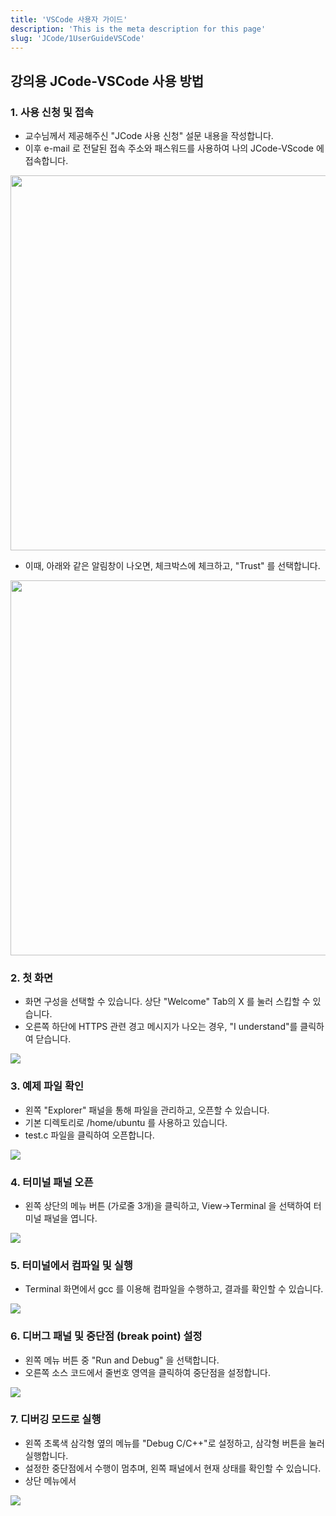 ```yaml
---
title: 'VSCode 사용자 가이드'
description: 'This is the meta description for this page'
slug: 'JCode/1UserGuideVSCode'
---
```


## 강의용 JCode-VSCode 사용 방법

### 1. 사용 신청 및 접속

 * 교수님께서 제공해주신 "JCode 사용 신청" 설문 내용을 작성합니다. 
 * 이후 e-mail 로 전달된 접속 주소와 패스워드를 사용하여 나의 JCode-VScode 에 접속합니다.

<img src="./images/jcode-vscode-intro-00.png" width="600px" height="auto"/>

 * 이때, 아래와 같은 알림창이 나오면, 체크박스에 체크하고, "Trust" 를 선택합니다.

<img src="./images/jcode-vscode-intro-01.png" width="600px" height="auto"/>

### 2. 첫 화면

 * 화면 구성을 선택할 수 있습니다. 상단 "Welcome" Tab의 X 를 눌러 스킵할 수 있습니다.
 * 오른쪽 하단에 HTTPS 관련 경고 메시지가 나오는 경우, "I understand"를 클릭하여 닫습니다. 

<img src="./images/jcode-vscode-intro-02.png" height="auto"/>

### 3. 예제 파일 확인

 * 왼쪽 "Explorer" 패널을 통해 파일을 관리하고, 오픈할 수 있습니다.
 * 기본 디렉토리로 /home/ubuntu 를 사용하고 있습니다.
 * test.c 파일을 클릭하여 오픈합니다.

<img src="./images/jcode-vscode-intro-03.png" height="auto"/>

### 4. 터미널 패널 오픈

 * 왼쪽 상단의 메뉴 버튼 (가로줄 3개)을 클릭하고, View->Terminal 을 선택하여 터미널 패널을 엽니다. 

<img src="./images/jcode-vscode-intro-04.png" height="auto"/>


### 5. 터미널에서 컴파일 및 실행

 * Terminal 화면에서 gcc 를 이용해 컴파일을 수행하고, 결과를 확인할 수 있습니다. 

<img src="./images/jcode-vscode-intro-05.png" height="auto"/>


### 6. 디버그 패널 및 중단점 (break point) 설정

 * 왼쪽 메뉴 버튼 중 "Run and Debug" 을 선택합니다.
 * 오른쪽 소스 코드에서 줄번호 영역을 클릭하여 중단점을 설정합니다. 

<img src="./images/jcode-vscode-intro-06.png" height="auto"/>


### 7. 디버깅 모드로 실행

 * 왼쪽 초록색 삼각형 옆의 메뉴를 "Debug C/C++"로 설정하고, 삼각형 버튼을 눌러 실행합니다.
 * 설정한 중단점에서 수행이 멈추며, 왼쪽 패널에서 현재 상태를 확인할 수 있습니다.
 * 상단 메뉴에서 

<img src="./images/jcode-vscode-intro-07.png" height="auto"/>